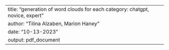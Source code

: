 ---
title: "generation of word clouds for each category: chatgpt, novice, expert"
author: "Tilina Alzaben, Marion Haney"
date: "10-13-2023"
output: pdf_document
---